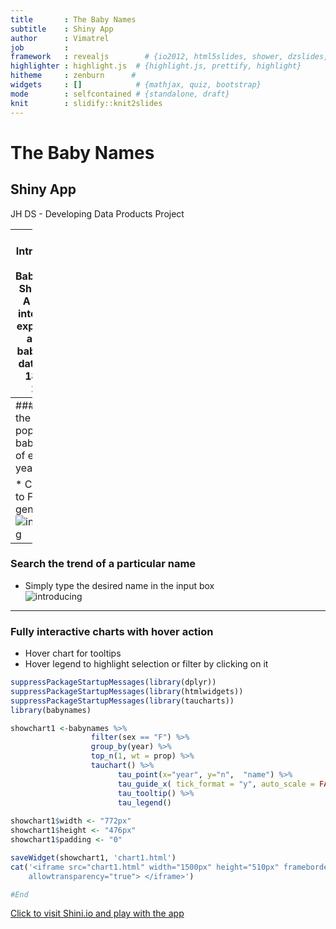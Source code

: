 ```yaml
---
title       : The Baby Names
subtitle    : Shiny App
author      : Vimatrel
job         : 
framework   : revealjs        # {io2012, html5slides, shower, dzslides, ...}
highlighter : highlight.js  # {highlight.js, prettify, highlight}
hitheme     : zenburn      # 
widgets     : []            # {mathjax, quiz, bootstrap}
mode        : selfcontained # {standalone, draft}
knit        : slidify::knit2slides
---
```


# The Baby Names  
## Shiny App  
JH DS - Developing Data Products Project  

---
## Introducing the Babynames Shiny App  
A simple interactive exploration app  
US baby name data years 1880 to 2013 

--- 
### Explore the most popular baby name of each year  
  
* Checkbox to Filter by gender  
![introducing](intro.png)  


---
### Search the trend of a particular name  
  
* Simply type the desired name in the input box  
![introducing](textinput.png)  

---
### Fully interactive charts with hover action  
* Hover chart for tooltips  
* Hover legend to highlight selection or filter by clicking on it  
  
  

```r
suppressPackageStartupMessages(library(dplyr))
suppressPackageStartupMessages(library(htmlwidgets))
suppressPackageStartupMessages(library(taucharts))
library(babynames)
```

```r

showchart1 <-babynames %>% 
                  filter(sex == "F") %>% 
                  group_by(year) %>% 
                  top_n(1, wt = prop) %>% 
                  tauchart() %>% 
                        tau_point(x="year", y="n",  "name") %>%
                        tau_guide_x( tick_format = "y", auto_scale = FALSE ) %>% 
                        tau_tooltip() %>% 
                        tau_legend()
                        
showchart1$width <- "772px"
showchart1$height <- "476px" 
showchart1$padding <- "0"

saveWidget(showchart1, 'chart1.html')
cat('<iframe src="chart1.html" width="1500px" height="510px" frameborder="0"
    allowtransparency="true"> </iframe>')

#End

```

[Click to visit Shini.io and play with the app](https://vimatrel.shinyapps.io/babynamesApp )  




